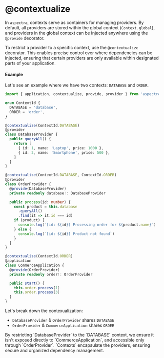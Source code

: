 
# @contextualize

In `aspectra`, contexts serve as containers for managing providers. By default,
all providers are stored within the global context (`Context.global`), and
providers in the global context can be injected anywhere using the `@provide`
decorator.

To restrict a provider to a specific context, use the `@contextualize`
decorator. This enables precise control over where dependencies can be
injected, ensuring that certain providers are only available within designated
parts of your application.

#### Example

Let's see an example where we have two contexts: `DATABASE` and `ORDER`.

```typescript
import { application, contextualize, provide, provider } from 'aspectra'

enum ContextId {
  DATABASE = 'database',
  ORDER = 'order',
}

@contextualize(ContextId.DATABASE)
@provider
class DatabaseProvider {
  public queryAll() {
    return [
      { id: 1, name: 'Laptop', price: 1000 },
      { id: 2, name: 'Smartphone', price: 500 },
    ]
  }
}

@contextualize(ContextId.DATABASE, ContextId.ORDER)
@provider
class OrderProvider {
  @provide(DatabaseProvider)
  private readonly database!: DatabaseProvider

  public process(id: number) {
    const product = this.database
      .queryAll()
      .find(it => it.id === id)
    if (product) {
      console.log(`[id: ${id}] Processing order for ${product.name}`)
    } else {
      console.log(`[id: ${id}] Product not found`)
    }
  }
}

@contextualize(ContextId.ORDER)
@application
class CommerceApplication {
  @provide(OrderProvider)
  private readonly order!: OrderProvider

  public start() {
    this.order.process(1)
    this.order.process(3)
  }
}
```

Let's break down the contexualization:
- `DatabaseProvider` & `OrderProvider` shares `DATABASE`
- `OrderProvider` & `CommerceApplication` shares `ORDER`

<Callout>
    By restricting `DatabaseProvider` to the `DATABASE` context, we ensure it
    isn't exposed directly to `CommerceApplication`, and accessible only through
    `OrderProvider`. `Contexts` encapsulate the providers, ensuring secure and
    organized dependency management.
</Callout>
